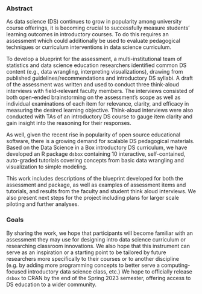 
### Abstract {.unnumbered}

As data science (DS) continues to grow in popularity among university course offerings, it is becoming crucial to successfully measure students' learning outcomes in introductory courses. To do this requires an assessment which could additionally be used to evaluate pedagogical techniques or curriculum interventions in data science curriculum.

To develop a blueprint for the assessment, a multi-institutional team of statistics and data science education researchers identified common DS content (e.g., data wrangling, interpreting visualizations), drawing from published guidelines/recommendations and introductory DS syllabi. A draft of the assessment was written and used to conduct three think-aloud interviews with field-relevant faculty members. The interviews consisted of both open-ended brainstorming on the assessment's scope as well as individual examinations of each item for relevance, clarity, and efficacy in measuring the desired learning objective. Think-aloud interviews were also conducted with TAs of an introductory DS course to gauge item clarity and gain insight into the reasoning for their responses.

As well, given the recent rise in popularity of open source educational software, there is a growing demand for scalable DS pedagogical materials. Based on the Data Science in a Box introductory DS curriculum, we have developed an R package `dsbox` containing 10 interactive, self-contained, auto-graded tutorials covering concepts from basic data wrangling and visualization to simple modeling.

This work includes descriptions of the blueprint developed for both the assessment and package, as well as examples of assessment items and tutorials, and results from the faculty and student think aloud interviews. We also present next steps for the project including plans for larger scale piloting and further analyses.

### Goals {.unnumbered}

By sharing the work, we hope that participants will become familiar with an assessment they may use for designing intro data science curriculum or researching classroom innovations. We also hope that this instrument can serve as an inspiration or a starting point to be tailored by future researchers more specifically to their courses or to another discipline (e.g. by adding more programming concepts to better serve a computing-focused introductory data science class, etc.) We hope to officially release `dsbox` to CRAN by the end of the Spring 2023 semester, offering access to DS education to a wider community.

